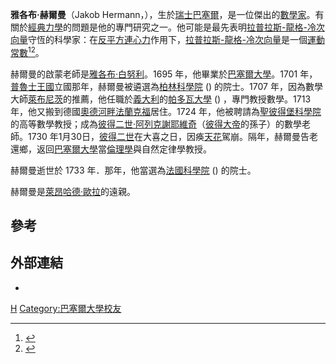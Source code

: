 {{noteTA
|G1=物理學
}}
{{Infobox_Scientist 
|name              = 雅各布·赫爾曼
|image             = JakobHermann.jpg
| image_size        = 150px
|birth_date        = {{birth date|1678|7|16}}
|birth_place       = [[file:Early_Swiss_cross.svg|20px]] [[舊瑞士邦聯|舊瑞士邦聯]][[巴塞爾|巴塞爾]]
|death_date        = {{death date and age|1733|7|11|1678|7|16}}
|death_place       = [[file:Early_Swiss_cross.svg|20px]] [[舊瑞士邦聯|舊瑞士邦聯]][[巴塞爾|巴塞爾]]
|residence         = [[瑞士|瑞士]]， [[意大利|意大利]]，[[德國|德國]]，[[俄國|俄國]]，
|field             = [[數學|數學]]，[[物理學|物理學]] 
|work_institution  = [[柏林科學院|柏林科學院]]<br>[[帕多瓦大學|帕多瓦大學]]<br>[[俄羅斯科學院|聖彼得堡科學院]]<br>[[巴塞爾大學|巴塞爾大學]]
|alma_mater        = [[巴塞爾大學|巴塞爾大學]]
|doctoral_advisor  = [[雅各布·伯努利|雅各布·白努利]]
|notable_students = [[彼得二世|彼得二世]]
|known_for         = [[拉普拉斯-龍格-冷次向量|拉普拉斯-龍格-冷次向量]]
}}

'''雅各布·赫爾曼'''（Jakob Hermann，{{bd|1678年|7月16日|1733年|7月11日|catIdx=H}}），生於[[瑞士|瑞士]][[巴塞爾|巴塞爾]]，是一位傑出的[[數學家|數學家]]。有關於[[經典力學|經典力學]]的問題是他的專門研究之一。他可能是最先表明[[拉普拉斯-龍格-冷次向量|拉普拉斯-龍格-冷次向量]]守恆的科學家：在[[反平方定律|反平方]][[連心力|連心力]]作用下，[[拉普拉斯-龍格-冷次向量|拉普拉斯-龍格-冷次向量]]是一個[[運動常數|運動常數]]<ref>{{cite journal| last = Hermann | first = Jakob |year = 1710 | title =d’investigare l’Orbite de’ Pianeti, nell’ipotesi che le forze centrali o pure le gravità delgi stessi Pianeti sono in ragione reciproca de’ quadrati delle distanze, che i medesimi tengono dal Centro, a cui si dirigono le forze stesse | journal = Giornale de Letterati D'Italia | volume = 2 | pages = 447–467}}</ref><ref>{{cite journal| last = Hermann | first = Jakob |year = 1710 | title = Extrait d'une lettre de M. Herman à M. Bernoulli datée de Padoüe le 12. Juillet 1710 | journal = Histoire de l'académie royale des sciences (Paris) | volume = 1732 | pages = 519–521}} </ref>。

赫爾曼的啟蒙老師是[[雅各布·伯努利|雅各布·白努利]]。1695 年，他畢業於[[巴塞爾大學|巴塞爾大學]]。1701 年，[[普魯士王國|普魯士王國]]立國那年，赫爾曼被遴選為[[柏林科學院|柏林科學院]] ({{lang|en|Academy of Berlin}}) 的院士。1707 年，因為數學大師[[萊布尼茨|萊布尼茨]]的推薦，他任職於[[義大利|義大利]]的[[帕多瓦大學|帕多瓦大學]] ({{lang|en|University of Padua}}) ，專門教授數學。1713 年，他又搬到德國[[奧德河畔法蘭克福|奧德河畔法蘭克福]]居住。1724 年，他被聘請為[[俄羅斯科學院|聖彼得堡科學院]]的高等數學教授；成為[[彼得二世_(俄羅斯)|彼得二世·阿列克謝耶維奇]]（[[彼得大帝|彼得大帝]]的孫子）的數學老師。1730 年1月30日，[[彼得二世_(俄羅斯)|彼得二世]]在大喜之日，因痪[[天花|天花]]駕崩。隔年，赫爾曼告老還鄉，返回[[巴塞爾大學|巴塞爾大學]]當[[倫理學|倫理學]]與自然定律學教授。

赫爾曼逝世於 1733 年．那年，他當選為[[法國科學院|法國科學院]] ({{lang|en|French Academy of Sciences}}) 的院士。

赫爾曼是[[萊昂哈德·歐拉|萊昂哈德·歐拉]]的遠親。

==參考==
{{reflist}}

==外部連結==
*{{MacTutor Biography|id=Hermann}}

{{Authority control}}
{{DEFAULTSORT:Hermann, Jakob}}

[[Category:瑞士數學家|H]]
[[Category:巴塞爾大學校友|Category:巴塞爾大學校友]]